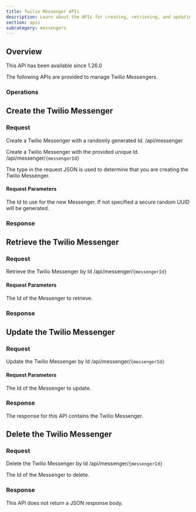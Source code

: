 ```yaml
---
title: Twilio Messenger APIs
description: Learn about the APIs for creating, retrieving, and updating Twilio Messengers.
section: apis
subcategory: messengers
---
```


## Overview

<Aside type="version">
This API has been available since 1.26.0
</Aside>

The following APIs are provided to manage Twilio Messengers.

### Operations

## Create the Twilio Messenger

### Request

<APIAuthentication icon="lock">Create a Twilio Messenger with a randomly generated Id.</APIAuthentication>
<APIURI method="POST">/api/messenger</APIURI>

<APIAuthentication icon="lock">Create a Twilio Messenger with the provided unique Id.</APIAuthentication>
<APIURI method="POST">/api/messenger/`{messengerId}`</APIURI>

The <InlineField>type</InlineField> in the request JSON is used to determine that you are creating the Twilio Messenger.

#### Request Parameters

<APIBlock>
  <APIField name="messengerId" type="UUID" optional defaults="secure random UUID">
    The Id to use for the new Messenger. If not specified a secure random UUID will be generated.
  </APIField>
</APIBlock>

<TwilioRequestBody />

### Response

<StandardPostResponseCodes never_search_error />

<TwilioResponseBody />

## Retrieve the Twilio Messenger

### Request

<APIAuthentication icon="lock">Retrieve the Twilio Messenger by Id</APIAuthentication>
<APIURI method="GET">/api/messenger/`{messengerId}`</APIURI>

#### Request Parameters

<APIBlock>
  <APIField name="messengerId" type="UUID" required>
    The Id of the Messenger to retrieve.
  </APIField>
</APIBlock>

### Response

<StandardGetResponseCodes never_search_error />

<TwilioResponseBody />

## Update the Twilio Messenger

<GenericUpdateExplanationFragment capitalized_object_name="Twilio Messenger" />

### Request

<APIAuthentication icon="lock">Update the Twilio Messenger by Id</APIAuthentication>
<APIURI method="PUT">/api/messenger/`{messengerId}`</APIURI>

<PatchSupport api_endpoint="/api/messenger/`{messengerId}`" />

#### Request Parameters

<APIBlock>
  <APIField name="messengerId" type="UUID" required>
    The Id of the Messenger to update.
  </APIField>
</APIBlock>

<TwilioRequestBody />

### Response

The response for this API contains the Twilio Messenger.

<StandardPutResponseCodes never_search_error />

<TwilioResponseBody />

## Delete the Twilio Messenger

### Request

<APIAuthentication icon="lock">Delete the Twilio Messenger by Id</APIAuthentication>
<APIURI method="DELETE">/api/messenger/`{messengerId}`</APIURI>

<APIBlock>
  <APIField name="messengerId" type="UUID" required>
    The Id of the Messenger to delete.
  </APIField>
</APIBlock>

### Response

This API does not return a JSON response body.

<StandardDeleteResponseCodes never_search_error />

